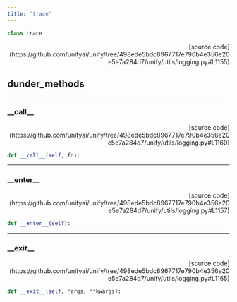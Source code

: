 ```yaml
---
title: 'trace'
---
```


```python
class trace
```

<p align="right">[source code](https://github.com/unifyai/unify/tree/498ede5bdc8967717e790b4e356e20e5e7a284d7/unify/utils/logging.py#L1155)</p>



## dunder_methods

---

### \_\_call\_\_

<p align="right">[source code](https://github.com/unifyai/unify/tree/498ede5bdc8967717e790b4e356e20e5e7a284d7/unify/utils/logging.py#L1169)</p>

```python
def __call__(self, fn):
```



---

### \_\_enter\_\_

<p align="right">[source code](https://github.com/unifyai/unify/tree/498ede5bdc8967717e790b4e356e20e5e7a284d7/unify/utils/logging.py#L1157)</p>

```python
def __enter__(self):
```



---

### \_\_exit\_\_

<p align="right">[source code](https://github.com/unifyai/unify/tree/498ede5bdc8967717e790b4e356e20e5e7a284d7/unify/utils/logging.py#L1165)</p>

```python
def __exit__(self, *args, **kwargs):
```


